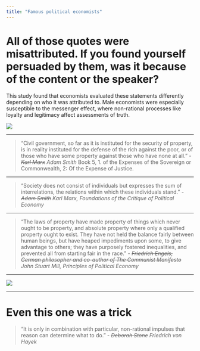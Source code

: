 ```yaml
---
title: "Famous political economists"
---
```


# All of those quotes were misattributed. If you found yourself persuaded by them, was it because of the content or the speaker? 

This study found that economists evaluated these statements differently depending on who it was attributed to. Male economists were especially susceptible to the messenger effect, where non-rational processes like loyalty and legitimacy affect assessments of truth.

<!--background-image: url(economists_abstract.png)
background-size: cover-->

![](figs/economists_abstract.png)

---

> “Civil government, so far as it is instituted for the security of property, is in reality instituted for the defense of the rich against the poor, or of those who have some property against those who have none at all.” *- ~~Karl Marx~~ Adam Smith* Book 5, 1. of the Expenses of the Sovereign or Commonwealth, 2: Of the Expense of Justice.

---

> "Society does not consist of individuals but expresses the sum of interrelations, the relations within which these individuals stand." *- ~~Adam Smith~~ Karl Marx, Foundations of the Critique of Political Economy*

---

> "The laws of property have made property of things which never ought to be property, and absolute property where only a qualified property ought to exist. They have not held the balance fairly between human beings, but have heaped impediments upon some, to give advantage to others; they have purposely fostered inequalities, and prevented all from starting fair in the race." *- ~~Friedrich Engels, German philosopher and co-author of The Communist Manifesto~~ John Stuart Mill, Principles of Political Economy*



---

<!--background-image: url(economists.png)
background-size: cover-->

![](figs/economists.png)

---

# Even this one was a trick

> "It is only in combination with particular, non-rational impulses that reason can determine what to do.” *- ~~Deborah Stone~~ Friedrich von Hayek*
